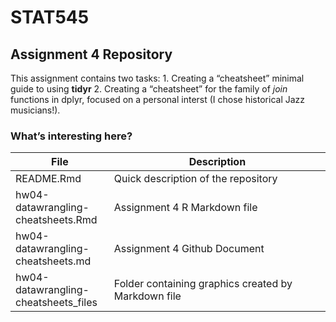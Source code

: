 # STAT545

## Assignment 4 Repository

This assignment contains two tasks:
1. Creating a "cheatsheet" minimal guide to using **tidyr**
2. Creating a "cheatsheet" for the family of *join* functions in dplyr, focused on a personal interst (I chose historical Jazz musicians!).

### What's interesting here?
| File | Description |
|------|-------------|
| README.Rmd | Quick description of the repository |
| hw04-datawrangling-cheatsheets.Rmd | Assignment 4 R Markdown file |
| hw04-datawrangling-cheatsheets.md | Assignment 4 Github Document |
| hw04-datawrangling-cheatsheets_files | Folder containing graphics created by Markdown file |
